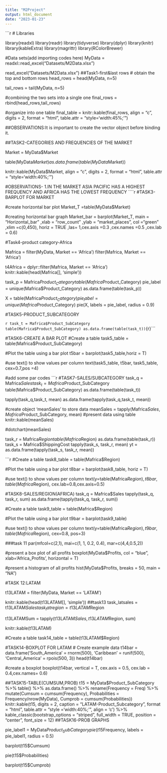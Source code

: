 ---
title: "M2Project"
output: html_document
date: "2023-01-23"
---

```{r libraries data, message=FALSE, warning=FALSE}
# Libraries

library(readxl)
library(readr)
library(tidyverse)
library(dplyr)
library(knitr)
library(kableExtra)
library(magrittr)
library(RColorBrewer)


 
#Data sets(add importing codes here)
MyData =  readxl::read_excel("Datasets/M2Data.xlsx")

read_excel("Datasets/M2Data.xlsx")
##Task1-first&last rows
# obtain the top and bottom rows
head_rows = head(MyData, n=5)

tail_rows = tail(MyData, n=5)

#combining the two sets into a single one
final_rows = rbind(head_rows,tail_rows)

#organize into one table
final_table = knitr::kable(final_rows,
                           align = "c",
                           digits = 2,
                           format = "html",
                           table.attr = "style='width:45%;'")

##OBSERVATIONS:It is important to create the vector object before binding it.

##TASK2-CATEGORIES AND FREQUENCIES OF THE MARKET

Market = MyData$Market

table(MyData$Market)
as.data.frame(table(MyData$Market))

knitr::kable(MyData$Market,
             align = "c", 
             digits = 2,
             format = "html",
             table.attr = "style='width:40%;'")

#OBSERVATIONS- 1.IN THE MARKET ASIA PACIFIC HAS A HIGHEST FREQUENCY AND AFRICA HAS THE LOWEST FREQUENCY
````{r}
#TASK3-BARPLOT FOR MARKET

#create horizontal bar plot
Market_T =table(MyData$Market)
  



#creating horizontal bar graph
Market_bar = barplot(Market_T, main = "Horizontal_bar" ,xlab = "row_count" ,ylab = "market_places", col ="green" ,xlim =c(0,450), horiz = TRUE ,las= 1,cex.axis =0.3 ,cex.names =0.5 ,cex.lab = 0.6)

#Task4-product category-Africa

Mafrica = filter(MyData, Market == 'Africa')
 filter(Mafrica, Market == 'Africa')
 
 t4Africa = dplyr::filter(Mafrica, Market == 'Africa')
knitr::kable(head(Mafrica[], 'simple'))

task_p = Mafrica$Product_Category
table(Mafrica$Product_Category)
pie_label = unique(Mafrica$Product_Category)
as.data.frame(table(task_p))


X = table(Mafrica$Product_Category)
pie_label = unique(Mafrica$Product_Category)
pie(X, labels = pie_label, radius = 0.9)

#TASK5-PRODUCT_SUBCATEGORY
 
```{r libraries data,message=FALSE, warning=FALSE}

task_t = Mafrica$Product_SubCategory
table(Mafrica$Product_SubCategory)
as.data.frame(table(task_t))
```{r}```

#TASK6-CREATE A BAR PLOT
#Create a table
task5_table = table(Mafrica$Product_SubCategory)

#Plot the table using a bar plot
t5bar = barplot(task5_table,horiz = T)

#use text() to show values per column
text(task5_table,
     t5bar,
     task5_table,
     cex=0.7,pos =4)

#add some par codes
```{r}
#TASK7-SALES/SUBCATEGORY
task_q = Mafrica$Sales
task_t = Mafrica$Product_SubCategory
table(Mafrica$Product_SubCategory)
as.data.frame(table(task_t))

tapply(task_q,task_t, mean)
as.data.frame(tapply(task_q,task_t, mean))

#create object 'meanSales' to store data
meanSales = tapply(Mafrica$Sales, Mafrica$Product_SubCategory, mean)
#present data using table
knitr::kable(meanSales)

#dotchart(meanSales)

task_r = Mafrica$Region
table(Mafrica$Region)
as.data.frame(table(task_r))
task_s = Mafrica$ShippingCost
tapply(task_s, task_r, mean)
yt = as.data.frame(tapply(task_s, task_r, mean))

```{r}
#Create a table
task8_table = table(Mafrica$Region)

#Plot the table using a bar plot
t8bar = barplot(task8_table, horiz = T)

#use text() to show values per column
text(y=table(Mafrica$Region),
     t8bar,
     table(Mafrica$Region),
      cex.lab=0.8,cex.axis=0.5)



#TASK8-SALES/REGION(AFRICA)
task_q = Mafrica$Sales
tapply(task_q, task_r, sum)
as.data.frame(tapply(task_q, task_r, sum))

#Create a table
task9_table = table(Mafrica$Region)

#Plot the table using a bar plot
t9bar = barplot(task9_table)

#use text() to show values per column
text(y=table(Mafrica$Region),
     t9bar,
     table(Mafrica$Region),
     cex=0.8,
     pos=3)




###task 11
par(mfcol=c(2,1),
    mai=c(1, 1, 0.2, 0.4),
    mar=c(4,4,0.5,2))


#present a box plot of all profits
boxplot(MyData$Profits, col = "blue", xlab='Africa_Profits',
        horizontal = T)

#present a histogram of all profits
hist(MyData$Profits,
     breaks = 50,
     main = "NA")

#TASK 12:LATAM


t13LATAM = filter(MyData, Market == 'LATAM')

knitr::kable(head(t13LATAM[], 'simple'))
 ##task13
task_latsales = t13LATAM$Sales
task_latregion = t13LATAM$Region

t13LATAMSum = tapply(t13LATAM$Sales,t13LATAM$Region, sum)

knitr::kable(t13LATAM)

#Create a table
task14_table = table(t13LATAM$Region)

#TASK14-BOXPLOT FOR LATAM
 # Create example data
t14bar = data.frame('South_America' = rnorm(500),
                   'Caribbean' = runif(500),
                   'Central_America' = rpois(500, 3))
head(t14bar)

#create a boxplot
boxplot(t14bar, vertical = T, cex.axis = 0.5, cex.lab = 0.4,cex.names= 0.6)

##TASK15-TABLE(CUMSUM,PROB)
t15 = MyData$Product_SubCategory %>%
  table() %>%
  as.data.frame() %>%
  rename(Frequency = Freq) %>%
  mutate(Cumsum = cumsum(Frequency), 
         Probabilities = Frequency/nrow(MyData),
         Cumprob = cumsum(Probabilities))
knitr::kable(t15,
             digits = 2,
             caption = "LATAM-Product_Subcategory",
             format = "html",
             table.attr = "style ='width:40%;'",
             align = 'c') %>%
  kable_classic(bootstrap_options = "striped",
                full_width = TRUE,
                position = "center",
                font_size = 12)
##TASK16-PROB GRAPHS

pie_label1 = MyData$Product_SubCategory
pie(t15$Frequency, labels = pie_label1, radius = 0.5)

barplot(t15$Cumsum)


pie(t15$Probabilities)

barplot(t15$Cumprob)







  


 
 
 





